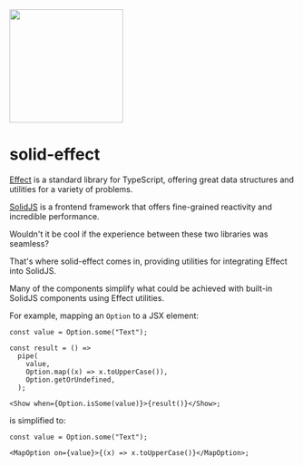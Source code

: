 
<Meta title="Home" />

<div
  style={{
    width: "100%",
    display: "flex",
    "flex-direction": "column",
    "align-items": "center",
  }}
>
  <img src="/logo-light.svg" width="200" />
</div>

# solid-effect

[Effect](https://effect.website/) is a standard library for TypeScript, offering great data structures and utilities for a variety of problems.

[SolidJS](https://www.solidjs.com/) is a frontend framework that offers fine-grained reactivity and incredible performance.

Wouldn't it be cool if the experience between these two libraries was seamless?

That's where solid-effect comes in, providing utilities for integrating Effect into SolidJS.

Many of the components simplify what could be achieved with built-in SolidJS components using Effect utilities.

For example, mapping an `Option` to a JSX element:

```tsx
const value = Option.some("Text");

const result = () =>
  pipe(
    value,
    Option.map((x) => x.toUpperCase()),
    Option.getOrUndefined,
  );

<Show when={Option.isSome(value)}>{result()}</Show>;
```

is simplified to:

```tsx
const value = Option.some("Text");

<MapOption on={value}>{(x) => x.toUpperCase()}</MapOption>;
```
